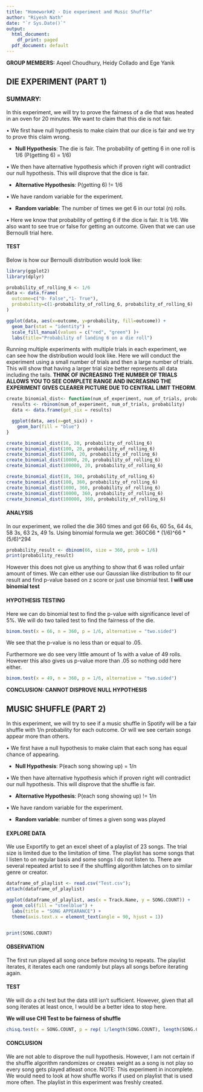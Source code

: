 ```yaml
---
title: "Homework#2 - Die experiment and Music Shuffle"
author: "Riyesh Nath"
date: "`r Sys.Date()`"
output:
  html_document:
    df_print: paged
  pdf_document: default
---
```



**GROUP MEMBERS:**
Aqeel Choudhury,
Heidy Collado and
Ege Yanik
 
DIE EXPERIMENT (PART 1)
---------------
 
### SUMMARY:

In this experiment, we will try to prove the fairness of a die that was heated in an oven for 20 minutes. We want to claim that this die is not fair.

•	We first have null hypothesis to make claim that our dice is fair and we try to prove this claim wrong.

  -	**Null Hypothesis**: The die is fair. The probability of getting 6 in one roll is 1/6 (P(getting 6) = 1/6)

•	We then have alternative hypothesis which if proven right will contradict our null hypothesis. This will disprove that the dice is fair.

  - **Alternative Hypothesis**: P(getting 6) != 1/6

•	We have random variable for the experiment.

  - **Random variable**: The number of times we get 6 in our total (n) rolls.

•	Here we know that probability of getting 6 if the dice is fair. It is 1/6. We also want to see true or false for getting an outcome. Given that we can use Bernoulli trial here.  
  

#### TEST
Below is how our Bernoulli distribution would look like:
```r
library(ggplot2)
library(dplyr)

probability_of_rolling_6 <- 1/6
data <- data.frame(
  outcome=c("0- False","1- True"),
  probability=c(1-probability_of_rolling_6, probability_of_rolling_6)
)

ggplot(data, aes(x=outcome, y=probability, fill=outcome)) + 
  geom_bar(stat = "identity") + 
  scale_fill_manual(values = c("red", "green") )+ 
  labs(title="Probability of landing 6 on a die roll")

```

Running multiple experiments with multiple trials in each experiment, we can see how the distribution would look like. Here we will conduct the experiment using a small number of trials and then a large number of trials. This will show that having a larger trial size better represents all data including the tails. **THINK OF INCREASING THE NUMBER OF TRIALS ALLOWS YOU TO SEE COMPLETE RANGE AND INCREASING THE EXPERIMENT GIVES CLEARER PICTURE DUE TO CENTRAL LIMIT THEORM**.

```r

create_binomial_dist<- function(num_of_experiment, num_of_trials, probability) {
  results <- rbinom(num_of_experiment, num_of_trials, probability)
  data <- data.frame(got_six = results)

  ggplot(data, aes(x=got_six)) +
    geom_bar(fill = "blue")
}

create_binomial_dist(10, 20, probability_of_rolling_6)
create_binomial_dist(100, 20, probability_of_rolling_6)
create_binomial_dist(1000, 20, probability_of_rolling_6)
create_binomial_dist(10000, 20, probability_of_rolling_6)
create_binomial_dist(100000, 20, probability_of_rolling_6)

create_binomial_dist(10, 360, probability_of_rolling_6)
create_binomial_dist(100, 360, probability_of_rolling_6)
create_binomial_dist(1000, 360, probability_of_rolling_6)
create_binomial_dist(10000, 360, probability_of_rolling_6)
create_binomial_dist(100000, 360, probability_of_rolling_6)

```

#### ANALYSIS
In our experiment, we rolled the die 360 times and got 66 6s, 60 5s, 64 4s, 58 3s, 63 2s, 49 1s. Using binomial formula we get:
360C66 * (1/6)^66 * (5/6)^294
```r
probability_result <- dbinom(66, size = 360, prob = 1/6)
print(probability_result)
```
However this does not give us anything to show that 6 was rolled unfair amount of times. We can either use our Gaussian like distribution to fit our result and find p-value based on z score or just use binomial test. **I will use binomial test**

#### HYPOTHESIS TESTING
Here we can do binomial test to find the p-value with significance level of 5%. We will do two tailed test to find the fairness of the die. 
```r
binom.test(x = 66, n = 360, p = 1/6, alternative = "two.sided")
```

We see that the p-value is no less than or equal to .05. 

Furthermore we do see very little amount of 1s with a value of 49 rolls. However this also gives us p-value more than .05 so nothing odd here either.
```r
binom.test(x = 49, n = 360, p = 1/6, alternative = "two.sided")
```

**CONCLUSION: CANNOT DISPROVE NULL HYPOTHESIS**


MUSIC SHUFFLE (PART 2)
---------------

In this experiment, we will try to see if a music shuffle in Spotify will be a fair shuffle with 1/n probability for each outcome. Or will we see certain songs appear more than others.

•	We first have a null hypothesis to make claim that each song has equal chance of appearing.

  -	**Null Hypothesis**: P(each song showing up) = 1/n 

•	We then have alternative hypothesis which if proven right will contradict our null hypothesis. This will disprove that the shuffle is fair.

  - **Alternative Hypothesis**: P(each song showing up) != 1/n 

•	We have random variable for the experiment.

  - **Random variable**: number of times a given song was played

#### EXPLORE DATA
We use Exportify to get an excel sheet of a playlist of 23 songs. The trial size is limited due to the limitation of time. The playlist has some songs that I listen to on regular basis and some songs I do not listen to. There are several repeated artist to see if the shuffling algorithm latches on to similar genre or creator.

```r
dataframe_of_playlist <- read.csv("Test.csv");
attach(dataframe_of_playlist)

ggplot(dataframe_of_playlist, aes(x = Track.Name, y = SONG.COUNT)) +
  geom_col(fill = "steelblue") +
  labs(title = "SONG APPEARANCE") +
  theme(axis.text.x = element_text(angle = 90, hjust = 1))


print(SONG.COUNT)
```

#### OBSERVATION
The first run played all song once before moving to repeats. The playlist iterates, it iterates each one randomly but plays all songs before iterating again.

#### TEST
We will do a chi test but the data still isn't sufficient. However, given that all song iterates at least once, I would be a better idea to stop here.

**We will use CHI Test to be fairness of shuffle**

```r
chisq.test(x = SONG.COUNT, p = rep( 1/length(SONG.COUNT), length(SONG.COUNT)))
```

#### CONCLUSION
We are not able to disprove the null hypothesis. However, I am not certain if the shuffle algorithm randomizes or creates weight as a song is not play so every song gets played atleast once. 
NOTE: This experiment in incomplete. We would need to look at how shuffle works if used on playlist that is used more often. The playlist in this experiment was freshly created.

  

  